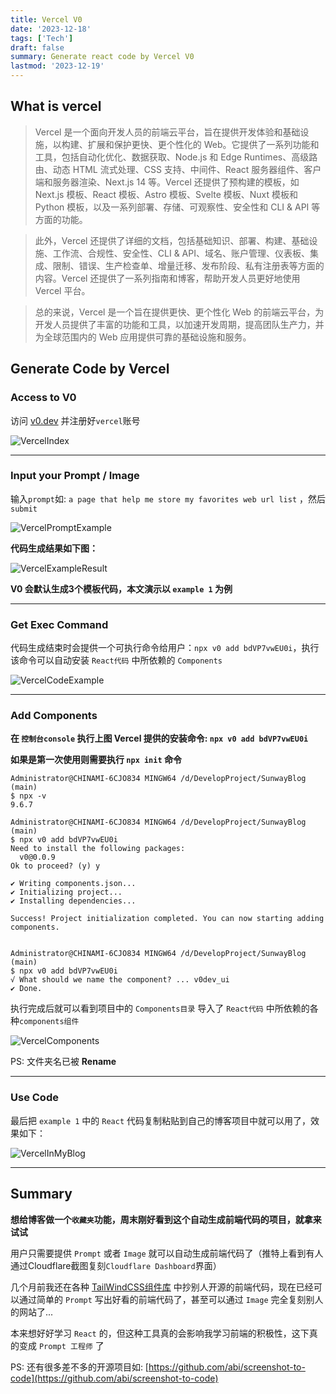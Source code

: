 ```yaml
---
title: Vercel V0
date: '2023-12-18'
tags: ['Tech']
draft: false
summary: Generate react code by Vercel V0
lastmod: '2023-12-19'
---
```


<TOCInline toc={props.toc}/>

## What is vercel

>Vercel 是一个面向开发人员的前端云平台，旨在提供开发体验和基础设施，以构建、扩展和保护更快、更个性化的 Web。它提供了一系列功能和工具，包括自动化优化、数据获取、Node.js 和 Edge Runtimes、高级路由、动态 HTML 流式处理、CSS 支持、中间件、React 服务器组件、客户端和服务器渲染、Next.js 14 等。Vercel 还提供了预构建的模板，如 Next.js 模板、React 模板、Astro 模板、Svelte 模板、Nuxt 模板和 Python 模板，以及一系列部署、存储、可观察性、安全性和 CLI & API 等方面的功能。

>此外，Vercel 还提供了详细的文档，包括基础知识、部署、构建、基础设施、工作流、合规性、安全性、CLI & API、域名、账户管理、仪表板、集成、限制、错误、生产检查单、增量迁移、发布阶段、私有注册表等方面的内容。Vercel 还提供了一系列指南和博客，帮助开发人员更好地使用 Vercel 平台。

>总的来说，Vercel 是一个旨在提供更快、更个性化 Web 的前端云平台，为开发人员提供了丰富的功能和工具，以加速开发周期，提高团队生产力，并为全球范围内的 Web 应用提供可靠的基础设施和服务。

## Generate Code by Vercel



### Access to V0

访问 [v0.dev](https://v0.dev/) 并注册好`vercel`账号

![VercelIndex](/static/images/VercelIndex.png)

-----------------------

### Input your Prompt / Image
输入`prompt`如: `a page that help me store my favorites web url list` ，然后 `submit`

![VercelPromptExample](/static/images/VercelPromptExample.png)

**代码生成结果如下图：**

![VercelExampleResult](/static/images/VercelExampleResult.png)

**V0 会默认生成3个模板代码，本文演示以 `example 1` 为例**

-----------------------
### Get Exec Command

代码生成结束时会提供一个可执行命令给用户：`npx v0 add bdVP7vwEU0i`，执行该命令可以自动安装 `React代码` 中所依赖的 `Components`

![VercelCodeExample](/static/images/VercelCodeExample.png)

-----------------------

### Add Components

**在 `控制台console` 执行上图 Vercel 提供的安装命令: `npx v0 add bdVP7vwEU0i`**

**如果是第一次使用则需要执行 `npx init` 命令**

```shell
Administrator@CHINAMI-6CJO834 MINGW64 /d/DevelopProject/SunwayBlog (main)
$ npx -v
9.6.7

Administrator@CHINAMI-6CJO834 MINGW64 /d/DevelopProject/SunwayBlog (main)
$ npx v0 add bdVP7vwEU0i
Need to install the following packages:
  v0@0.0.9
Ok to proceed? (y) y

✔ Writing components.json...
✔ Initializing project...
✔ Installing dependencies...

Success! Project initialization completed. You can now starting adding components.


Administrator@CHINAMI-6CJO834 MINGW64 /d/DevelopProject/SunwayBlog (main)
$ npx v0 add bdVP7vwEU0i
√ What should we name the component? ... v0dev_ui
✔ Done.

```

执行完成后就可以看到项目中的 `Components目录` 导入了 `React代码` 中所依赖的各种`components组件`

![VercelComponents](/static/images/VercelComponents.png)

PS: 文件夹名已被 **Rename**

-----------------------

### Use Code

最后把 `example 1` 中的 `React` 代码复制粘贴到自己的博客项目中就可以用了，效果如下：

![VercelInMyBlog](/static/images/VercelInMyBlog.png)


-----------------------

## Summary

**想给博客做一个`收藏夹`功能，周末刚好看到这个自动生成前端代码的项目，就拿来试试**

用户只需要提供 `Prompt` 或者 `Image` 就可以自动生成前端代码了（推特上看到有人通过Cloudflare截图复刻`Cloudflare Dashboard`界面）

几个月前我还在各种 [TailWindCSS组件库](https://github.com/icopy-site/awesome-cn/blob/master/docs/awesome/awesome-tailwindcss.md) 中抄别人开源的前端代码，现在已经可以通过简单的 `Prompt` 写出好看的前端代码了，甚至可以通过 `Image` 完全复刻别人的网站了...

本来想好好学习 `React` 的，但这种工具真的会影响我学习前端的积极性，这下真的变成 `Prompt 工程师` 了

PS: 还有很多差不多的开源项目如: [https://github.com/abi/screenshot-to-code](https://github.com/abi/screenshot-to-code)


